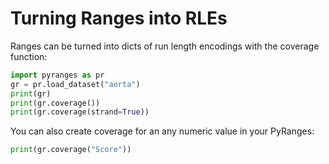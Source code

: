 # Turning Ranges into RLEs

Ranges can be turned into dicts of run length encodings with the coverage function:

```python
import pyranges as pr
gr = pr.load_dataset("aorta")
print(gr)
print(gr.coverage())
print(gr.coverage(strand=True))
```

You can also create coverage for an any numeric value in your PyRanges:

```python
print(gr.coverage("Score"))
```